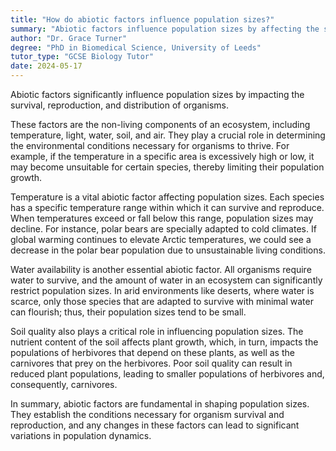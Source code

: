 ```yaml
---
title: "How do abiotic factors influence population sizes?"
summary: "Abiotic factors influence population sizes by affecting the survival, reproduction and distribution of organisms."
author: "Dr. Grace Turner"
degree: "PhD in Biomedical Science, University of Leeds"
tutor_type: "GCSE Biology Tutor"
date: 2024-05-17
---
```


Abiotic factors significantly influence population sizes by impacting the survival, reproduction, and distribution of organisms.

These factors are the non-living components of an ecosystem, including temperature, light, water, soil, and air. They play a crucial role in determining the environmental conditions necessary for organisms to thrive. For example, if the temperature in a specific area is excessively high or low, it may become unsuitable for certain species, thereby limiting their population growth.

Temperature is a vital abiotic factor affecting population sizes. Each species has a specific temperature range within which it can survive and reproduce. When temperatures exceed or fall below this range, population sizes may decline. For instance, polar bears are specially adapted to cold climates. If global warming continues to elevate Arctic temperatures, we could see a decrease in the polar bear population due to unsustainable living conditions.

Water availability is another essential abiotic factor. All organisms require water to survive, and the amount of water in an ecosystem can significantly restrict population sizes. In arid environments like deserts, where water is scarce, only those species that are adapted to survive with minimal water can flourish; thus, their population sizes tend to be small.

Soil quality also plays a critical role in influencing population sizes. The nutrient content of the soil affects plant growth, which, in turn, impacts the populations of herbivores that depend on these plants, as well as the carnivores that prey on the herbivores. Poor soil quality can result in reduced plant populations, leading to smaller populations of herbivores and, consequently, carnivores.

In summary, abiotic factors are fundamental in shaping population sizes. They establish the conditions necessary for organism survival and reproduction, and any changes in these factors can lead to significant variations in population dynamics.
    